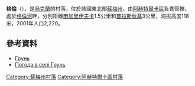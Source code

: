 {{coord|50|14|16|N|34|36|9|E|scale:100000|display=title}}



'''格倫'''（{{lang-uk|Грунь}}），是[[烏克蘭|烏克蘭]]的村落，位於該國東北部[[蘇梅州|蘇梅州]]，由[[阿赫特爾卡區|阿赫特爾卡區]]負責管轄，處於[[格倫河_(格倫-塔尚河支流)|格倫河]]畔，分別距離[[申加里伊夫卡|申加里伊夫卡]]1.5公里和[[普拉斯秋基|普拉斯秋基]]3公里，海拔高度118米，2001年人口2,220。

==參考資料==
* [http://w1.c1.rada.gov.ua/pls/z7502/A005?rdat1=02.02.2010&rf7571=29671 Грунь]{{dead link|date=2018年3月 |bot=InternetArchiveBot |fix-attempted=yes }}
* [http://weather.in.ua/ua/symskaja/6057 Погода в селі Грунь] {{Wayback|url=http://weather.in.ua/ua/symskaja/6057 |date=20111219220558 }}

{{DEFAULTSORT:Грунь}}
[[Category:蘇梅州村落|Category:蘇梅州村落]]
[[Category:阿赫特爾卡區村落|Category:阿赫特爾卡區村落]]


{{Sumy-geo-stub}}